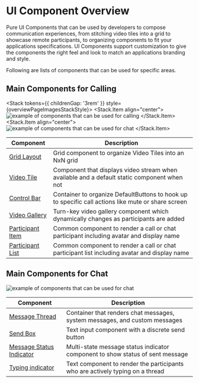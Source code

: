 # UI Component Overview

Pure UI Components that can be used by developers to compose communication experiences, from stitching video tiles into a grid to showcase remote participants, to organizing components to fit your applications specifications.
UI Components support customization to give the components the right feel and look to match an applications branding and style.

Following are lists of components that can be used for specific areas.

## Main Components for Calling

<Stack tokens={{ childrenGap: '3rem' }} style={overviewPageImagesStackStyle}>
  <Stack.Item align="center">
    <img src="images/components_calling.png" alt="example of components that can be used for calling" />
  </Stack.Item>
  <Stack.Item align="center">
    <img src="images/components_common.png" alt="example of components that can be used for chat" />
  </Stack.Item>
</Stack>

| Component                                                                          | Description                                                                                        |
| ---------------------------------------------------------------------------------- | -------------------------------------------------------------------------------------------------- |
| [Grid Layout](./?path=/story/ui-components-gridlayout--grid-layout)                | Grid component to organize Video Tiles into an NxN grid                                            |
| [Video Tile](./?path=/story/ui-components-videotile--video-tile)                   | Component that displays video stream when available and a default static component when not        |
| [Control Bar](./?path=/story/ui-components-controlbar--control-bar)                | Container to organize DefaultButtons to hook up to specific call actions like mute or share screen |
| [Video Gallery](./?path=/story/ui-components-videogallery--video-gallery)          | Turn-key video gallery component which dynamically changes as participants are added               |
| [Participant Item](./?path=/story/ui-components-participantitem--participant-item) | Common component to render a call or chat participant including avatar and display name            |
| [Participant List](./?path=/story/ui-components-participantlist--participant-list) | Common component to render a call or chat participant list including avatar and display name       |

## Main Components for Chat

<Stack style={overviewPageImagesStackStyle}>
  <Stack.Item align="center">
    <img src="images/components_chat.png" alt="example of components that can be used for chat" />
  </Stack.Item>
</Stack>

| Component                                                                                                 | Description                                                                   |
| --------------------------------------------------------------------------------------------------------- | ----------------------------------------------------------------------------- |
| [Message Thread](./?path=/story/ui-components-messagethread--message-thread)                              | Container that renders chat messages, system messages, and custom messages    |
| [Send Box](./?path=/story/ui-components-sendbox--send-box)                                                | Text input component with a discrete send button                              |
| [Message Status Indicator](./?path=/story/ui-components-messagestatusindicator--message-status-indicator) | Multi-state message status indicator component to show status of sent message |
| [Typing indicator](./?path=/story/ui-components-typingindicator--typing-indicator)                        | Text component to render the participants who are actively typing on a thread |
